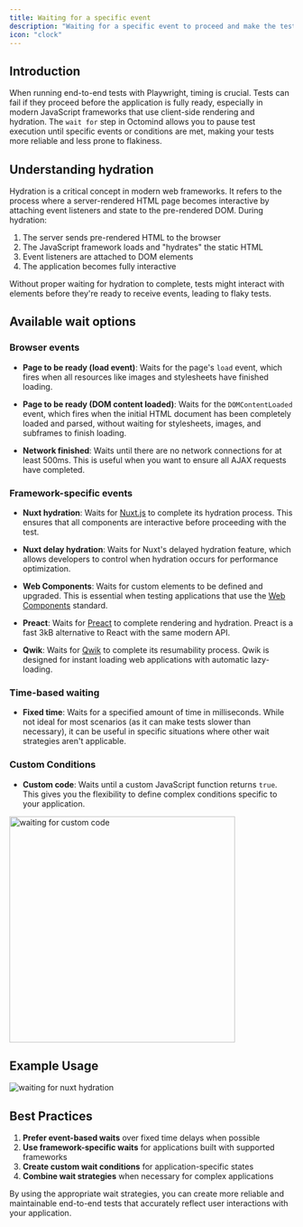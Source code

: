 ```yaml
---
title: Waiting for a specific event
description: "Waiting for a specific event to proceed and make the test more stable"
icon: "clock"
---
```


## Introduction

When running end-to-end tests with Playwright, timing is crucial. Tests can fail if they proceed before the application is fully ready, especially in modern JavaScript frameworks that use client-side rendering and hydration. The `wait for` step in Octomind allows you to pause test execution until specific events or conditions are met, making your tests more reliable and less prone to flakiness.

## Understanding hydration

Hydration is a critical concept in modern web frameworks. It refers to the process where a server-rendered HTML page becomes interactive by attaching event listeners and state to the pre-rendered DOM. During hydration:

1. The server sends pre-rendered HTML to the browser
2. The JavaScript framework loads and "hydrates" the static HTML
3. Event listeners are attached to DOM elements
4. The application becomes fully interactive

Without proper waiting for hydration to complete, tests might interact with elements before they're ready to receive events, leading to flaky tests.

## Available wait options

### Browser events

- **Page to be ready (load event)**: Waits for the page's `load` event, which fires when all resources like images and stylesheets have finished loading.

- **Page to be ready (DOM content loaded)**: Waits for the `DOMContentLoaded` event, which fires when the initial HTML document has been completely loaded and parsed, without waiting for stylesheets, images, and subframes to finish loading.

- **Network finished**: Waits until there are no network connections for at least 500ms. This is useful when you want to ensure all AJAX requests have completed.

### Framework-specific events

- **Nuxt hydration**: Waits for [Nuxt.js](https://nuxtjs.org/) to complete its hydration process. This ensures that all components are interactive before proceeding with the test.

- **Nuxt delay hydration**: Waits for Nuxt's delayed hydration feature, which allows developers to control when hydration occurs for performance optimization.

- **Web Components**: Waits for custom elements to be defined and upgraded. This is essential when testing applications that use the [Web Components](https://developer.mozilla.org/en-US/docs/Web/Web_Components) standard.

- **Preact**: Waits for [Preact](https://preactjs.com/) to complete rendering and hydration. Preact is a fast 3kB alternative to React with the same modern API.

- **Qwik**: Waits for [Qwik](https://qwik.builder.io/) to complete its resumability process. Qwik is designed for instant loading web applications with automatic lazy-loading.

### Time-based waiting

- **Fixed time**: Waits for a specified amount of time in milliseconds. While not ideal for most scenarios (as it can make tests slower than necessary), it can be useful in specific situations where other wait strategies aren't applicable.

### Custom Conditions

- **Custom code**: Waits until a custom JavaScript function returns `true`. This gives you the flexibility to define complex conditions specific to your application.

<Frame caption="waiting for custom code">
  <img width="400px" src="/images/advanced/waiting-custom-code.png" alt="waiting for custom code" />
</Frame>


## Example Usage

<Frame caption="waiting for nuxt hydration">
  <img src="/images/advanced/waiting.png" alt="waiting for nuxt hydration" />
</Frame>

## Best Practices

1. **Prefer event-based waits** over fixed time delays when possible
2. **Use framework-specific waits** for applications built with supported frameworks
3. **Create custom wait conditions** for application-specific states
4. **Combine wait strategies** when necessary for complex applications

By using the appropriate wait strategies, you can create more reliable and maintainable end-to-end tests that accurately reflect user interactions with your application.

